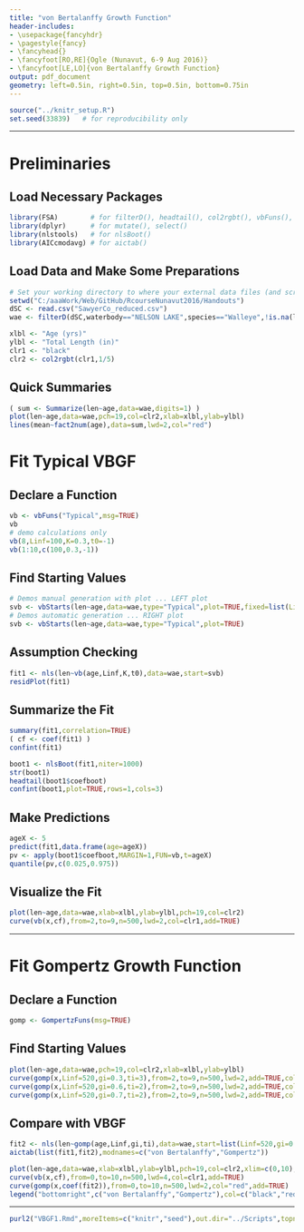 ```yaml
---
title: "von Bertalanffy Growth Function"
header-includes:
- \usepackage{fancyhdr}
- \pagestyle{fancy}
- \fancyhead{}
- \fancyfoot[RO,RE]{Ogle (Nunavut, 6-9 Aug 2016)}
- \fancyfoot[LE,LO]{von Bertalanffy Growth Function}
output: pdf_document
geometry: left=0.5in, right=0.5in, top=0.5in, bottom=0.75in
---
```


```r
source("../knitr_setup.R")
set.seed(33839)   # for reproducibility only
```

----

\vspace{-24pt}
# Preliminaries
\vspace{-12pt}
## Load Necessary Packages
\vspace{-12pt}
```r
library(FSA)        # for filterD(), headtail(), col2rgbt(), vbFuns(), vbStart(), confint()
library(dplyr)      # for mutate(), select()
library(nlstools)   # for nlsBoot()
library(AICcmodavg) # for aictab()
```

\vspace{-18pt}
## Load Data and Make Some Preparations
\vspace{-12pt}
```r
# Set your working directory to where your external data files (and scripts) are located.
setwd("C:/aaaWork/Web/GitHub/RcourseNunavut2016/Handouts")
dSC <- read.csv("SawyerCo_reduced.csv")
wae <- filterD(dSC,waterbody=="NELSON LAKE",species=="Walleye",!is.na(len),!is.na(age))
```
\vspace{-9pt}
```r
xlbl <- "Age (yrs)"
ylbl <- "Total Length (in)"
clr1 <- "black"
clr2 <- col2rgbt(clr1,1/5)
```

\vspace{-18pt}
## Quick Summaries
\vspace{-12pt}
```r
( sum <- Summarize(len~age,data=wae,digits=1) )
plot(len~age,data=wae,pch=19,col=clr2,xlab=xlbl,ylab=ylbl)
lines(mean~fact2num(age),data=sum,lwd=2,col="red")
```

# Fit Typical VBGF
## Declare a Function
```r
vb <- vbFuns("Typical",msg=TRUE)
vb
# demo calculations only
vb(8,Linf=100,K=0.3,t0=-1)
vb(1:10,c(100,0.3,-1))
```

## Find Starting Values
```r
# Demos manual generation with plot ... LEFT plot
svb <- vbStarts(len~age,data=wae,type="Typical",plot=TRUE,fixed=list(Linf=525,K=0.3,t0=0))
# Demos automatic generation ... RIGHT plot
svb <- vbStarts(len~age,data=wae,type="Typical",plot=TRUE)
```

## Assumption Checking
\vspace{-12pt}
```r
fit1 <- nls(len~vb(age,Linf,K,t0),data=wae,start=svb)
residPlot(fit1)
```

## Summarize the Fit
\vspace{-12pt}
```r
summary(fit1,correlation=TRUE)
( cf <- coef(fit1) )
confint(fit1)
```

```r
boot1 <- nlsBoot(fit1,niter=1000)
str(boot1)
headtail(boot1$coefboot)
confint(boot1,plot=TRUE,rows=1,cols=3)
```

## Make Predictions
```r
ageX <- 5
predict(fit1,data.frame(age=ageX))
pv <- apply(boot1$coefboot,MARGIN=1,FUN=vb,t=ageX)
quantile(pv,c(0.025,0.975))
```

## Visualize the Fit
```r
plot(len~age,data=wae,xlab=xlbl,ylab=ylbl,pch=19,col=clr2)
curve(vb(x,cf),from=2,to=9,n=500,lwd=2,col=clr1,add=TRUE)
```

----

\newpage
# Fit Gompertz Growth Function
## Declare a Function
```r
gomp <- GompertzFuns(msg=TRUE)
```

## Find Starting Values
```r
plot(len~age,data=wae,pch=19,col=clr2,xlab=xlbl,ylab=ylbl)
curve(gomp(x,Linf=520,gi=0.3,ti=3),from=2,to=9,n=500,lwd=2,add=TRUE,col="red")
curve(gomp(x,Linf=520,gi=0.6,ti=2),from=2,to=9,n=500,lwd=2,add=TRUE,col="blue")
curve(gomp(x,Linf=520,gi=0.7,ti=2),from=2,to=9,n=500,lwd=2,add=TRUE,col=clr1)
```

## Compare with VBGF
```r
fit2 <- nls(len~gomp(age,Linf,gi,ti),data=wae,start=list(Linf=520,gi=0.7,ti=2))
aictab(list(fit1,fit2),modnames=c("von Bertalanffy","Gompertz"))
```
```r
plot(len~age,data=wae,xlab=xlbl,ylab=ylbl,pch=19,col=clr2,xlim=c(0,10),ylim=c(0,550))
curve(vb(x,cf),from=0,to=10,n=500,lwd=4,col=clr1,add=TRUE)
curve(gomp(x,coef(fit2)),from=0,to=10,n=500,lwd=2,col="red",add=TRUE)
legend("bottomright",c("von Bertalanffy","Gompertz"),col=c("black","red"),lwd=2,bty="n",cex=0.8)
```


----

```r
purl2("VBGF1.Rmd",moreItems=c("knitr","seed"),out.dir="../Scripts",topnotes="Nunavut 6-9-Aug-16")
```
